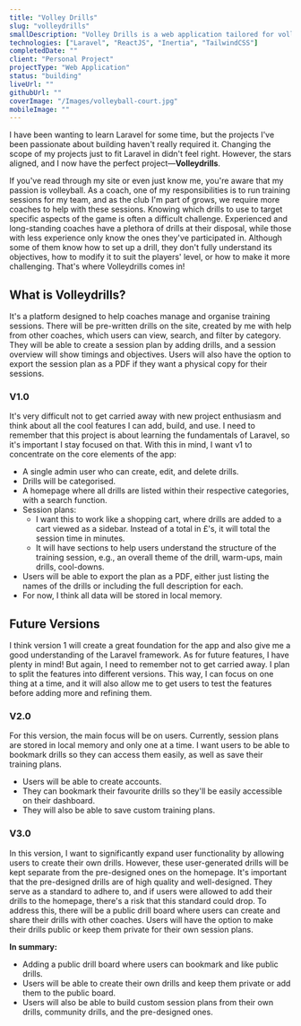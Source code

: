 ```yaml
---
title: "Volley Drills"
slug: "volleydrills"
smallDescription: "Volley Drills is a web application tailored for volleyball coaches to manage and organise training drills."
technologies: ["Laravel", "ReactJS", "Inertia", "TailwindCSS"]
completedDate: ""
client: "Personal Project"
projectType: "Web Application"
status: "building"
liveUrl: ""
githubUrl: ""
coverImage: "/Images/volleyball-court.jpg"
mobileImage: ""
---
```


I have been wanting to learn Laravel for some time, but the projects I've been passionate about building haven't really required it. Changing the scope of my projects just to fit Laravel in didn't feel right. However, the stars aligned, and I now have the perfect project—**Volleydrills**.

If you've read through my site or even just know me, you're aware that my passion is volleyball. As a coach, one of my responsibilities is to run training sessions for my team, and as the club I'm part of grows, we require more coaches to help with these sessions. Knowing which drills to use to target specific aspects of the game is often a difficult challenge. Experienced and long-standing coaches have a plethora of drills at their disposal, while those with less experience only know the ones they've participated in. Although some of them know how to set up a drill, they don't fully understand its objectives, how to modify it to suit the players' level, or how to make it more challenging. That's where Volleydrills comes in!

## What is Volleydrills?

It's a platform designed to help coaches manage and organise training sessions. There will be pre-written drills on the site, created by me with help from other coaches, which users can view, search, and filter by category. They will be able to create a session plan by adding drills, and a session overview will show timings and objectives. Users will also have the option to export the session plan as a PDF if they want a physical copy for their sessions.

### V1.0

It's very difficult not to get carried away with new project enthusiasm and think about all the cool features I can add, build, and use. I need to remember that this project is about learning the fundamentals of Laravel, so it's important I stay focused on that. With this in mind, I want v1 to concentrate on the core elements of the app:

- A single admin user who can create, edit, and delete drills.
- Drills will be categorised.
- A homepage where all drills are listed within their respective categories, with a search function.
- Session plans:
  - I want this to work like a shopping cart, where drills are added to a cart viewed as a sidebar. Instead of a total in £'s, it will total the session time in minutes.
  - It will have sections to help users understand the structure of the training session, e.g., an overall theme of the drill, warm-ups, main drills, cool-downs.
- Users will be able to export the plan as a PDF, either just listing the names of the drills or including the full description for each.
- For now, I think all data will be stored in local memory.

## Future Versions

I think version 1 will create a great foundation for the app and also give me a good understanding of the Laravel framework. As for future features, I have plenty in mind! But again, I need to remember not to get carried away. I plan to split the features into different versions. This way, I can focus on one thing at a time, and it will also allow me to get users to test the features before adding more and refining them.

### V2.0

For this version, the main focus will be on users. Currently, session plans are stored in local memory and only one at a time. I want users to be able to bookmark drills so they can access them easily, as well as save their training plans.

- Users will be able to create accounts.
- They can bookmark their favourite drills so they'll be easily accessible on their dashboard.
- They will also be able to save custom training plans.

### V3.0

In this version, I want to significantly expand user functionality by allowing users to create their own drills. However, these user-generated drills will be kept separate from the pre-designed ones on the homepage. It's important that the pre-designed drills are of high quality and well-designed. They serve as a standard to adhere to, and if users were allowed to add their drills to the homepage, there's a risk that this standard could drop. To address this, there will be a public drill board where users can create and share their drills with other coaches. Users will have the option to make their drills public or keep them private for their own session plans.

**In summary:**

- Adding a public drill board where users can bookmark and like public drills.
- Users will be able to create their own drills and keep them private or add them to the public board.
- Users will also be able to build custom session plans from their own drills, community drills, and the pre-designed ones.
